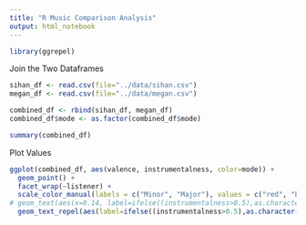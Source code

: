 ```yaml
---
title: "R Music Comparison Analysis"
output: html_notebook
---
```


```r
library(ggrepel)
```

Join the Two Dataframes

```r
sihan_df <- read.csv(file="../data/sihan.csv")
megan_df <- read.csv(file="../data/megan.csv")

combined_df <- rbind(sihan_df, megan_df)
combined_df$mode <- as.factor(combined_df$mode)

summary(combined_df)
```

Plot Values

```r
ggplot(combined_df, aes(valence, instrumentalness, color=mode)) +
  geom_point() +
  facet_wrap(~listener) +
  scale_color_manual(labels = c("Minor", "Major"), values = c("red", "blue")) +
# geom_text(aes(x=0.14, label=ifelse((instrumentalness>0.5),as.character(name),'')))
  geom_text_repel(aes(label=ifelse((instrumentalness>0.5),as.character(name),'')))
```



